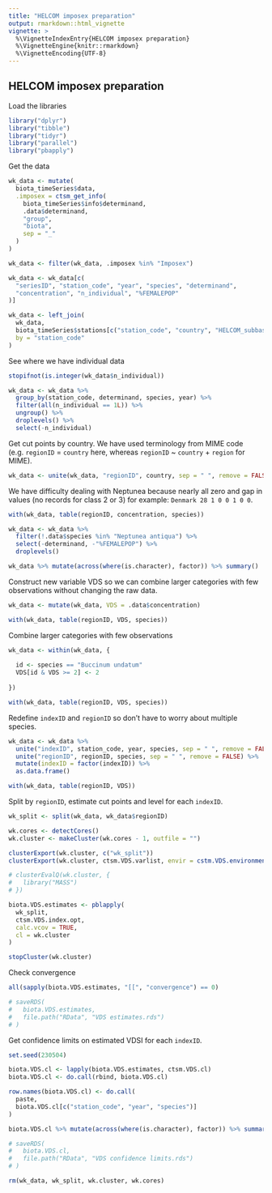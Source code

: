 ```yaml
---
title: "HELCOM imposex preparation"
output: rmarkdown::html_vignette
vignette: >
  %\VignetteIndexEntry{HELCOM imposex preparation}
  %\VignetteEngine{knitr::rmarkdown}
  %\VignetteEncoding{UTF-8}
---
```


## HELCOM imposex preparation

Load the libraries

```r
library("dplyr")
library("tibble")
library("tidyr")
library("parallel")
library("pbapply")
```

Get the data

```r
wk_data <- mutate(
  biota_timeSeries$data,
  .imposex = ctsm_get_info(
    biota_timeSeries$info$determinand, 
    .data$determinand, 
    "group", 
    "biota", 
    sep = "_"
  )
)

wk_data <- filter(wk_data, .imposex %in% "Imposex")

wk_data <- wk_data[c(
  "seriesID", "station_code", "year", "species", "determinand", 
  "concentration", "n_individual", "%FEMALEPOP"
)]

wk_data <- left_join(
  wk_data, 
  biota_timeSeries$stations[c("station_code", "country", "HELCOM_subbasin")],
  by = "station_code"
)
```


See where we have individual data 

```r
stopifnot(is.integer(wk_data$n_individual))
```

```r
wk_data <- wk_data %>%
  group_by(station_code, determinand, species, year) %>% 
  filter(all(n_individual == 1L)) %>% 
  ungroup() %>% 
  droplevels() %>% 
  select(-n_individual)
```


Get cut points by country. We have used terminology from MIME code
(e.g. `regionID` = `country` here, whereas `regionID` ~ `country` + `region` for MIME).

```r
wk_data <- unite(wk_data, "regionID", country, sep = " ", remove = FALSE)
```

We have difficulty dealing with Neptunea because nearly all zero and gap in values 
(no records for class 2 or 3) for example: `Denmark 28 1 0 0 1 0 0`. 

```r
with(wk_data, table(regionID, concentration, species))

wk_data <- wk_data %>% 
  filter(!.data$species %in% "Neptunea antiqua") %>% 
  select(-determinand, -"%FEMALEPOP") %>%
  droplevels()

wk_data %>% mutate(across(where(is.character), factor)) %>% summary()
```

Construct new variable VDS so we can combine larger categories with few observations without 
changing the raw data.

```r
wk_data <- mutate(wk_data, VDS = .data$concentration)

with(wk_data, table(regionID, VDS, species))
```

Combine larger categories with few observations

```r
wk_data <- within(wk_data, {
  
  id <- species == "Buccinum undatum"
  VDS[id & VDS >= 2] <- 2
  
})

with(wk_data, table(regionID, VDS, species))
```

Redefine `indexID` and `regionID` so don't have to worry about multiple species.

```r
wk_data <- wk_data %>% 
  unite("indexID", station_code, year, species, sep = " ", remove = FALSE) %>% 
  unite("regionID", regionID, species, sep = " ", remove = FALSE) %>% 
  mutate(indexID = factor(indexID)) %>% 
  as.data.frame()

with(wk_data, table(regionID, VDS))
```

Split by `regionID`, estimate cut points and level for each `indexID`.

```r
wk_split <- split(wk_data, wk_data$regionID)

wk.cores <- detectCores()
wk.cluster <- makeCluster(wk.cores - 1, outfile = "")

clusterExport(wk.cluster, c("wk_split"))
clusterExport(wk.cluster, ctsm.VDS.varlist, envir = cstm.VDS.environment())

# clusterEvalQ(wk.cluster, {
#   library("MASS")
# })

biota.VDS.estimates <- pblapply(
  wk_split, 
  ctsm.VDS.index.opt, 
  calc.vcov = TRUE, 
  cl = wk.cluster
)

stopCluster(wk.cluster)
```

Check convergence

```r
all(sapply(biota.VDS.estimates, "[[", "convergence") == 0)

# saveRDS(
#   biota.VDS.estimates,
#   file.path("RData", "VDS estimates.rds")
# )
```

Get confidence limits on estimated VDSI for each `indexID`.

```r
set.seed(230504)

biota.VDS.cl <- lapply(biota.VDS.estimates, ctsm.VDS.cl)
biota.VDS.cl <- do.call(rbind, biota.VDS.cl)

row.names(biota.VDS.cl) <- do.call(
  paste, 
  biota.VDS.cl[c("station_code", "year", "species")]
)

biota.VDS.cl %>% mutate(across(where(is.character), factor)) %>% summary()

# saveRDS(
#   biota.VDS.cl,
#   file.path("RData", "VDS confidence limits.rds")
# )

rm(wk_data, wk_split, wk.cluster, wk.cores)
```

